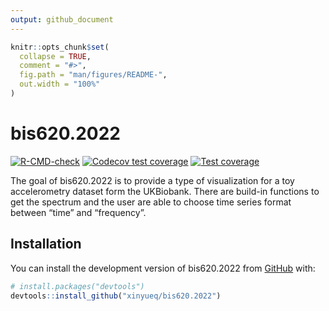 ```yaml
---
output: github_document
---
```


<!-- README.md is generated from README.Rmd. Please edit that file -->

```r
knitr::opts_chunk$set(
  collapse = TRUE,
  comment = "#>",
  fig.path = "man/figures/README-",
  out.width = "100%"
)
```

# bis620.2022

<!-- badges: start -->
[![R-CMD-check](https://github.com/tianyi-chu/bis620.2022/actions/workflows/R-CMD-check.yaml/badge.svg)](https://github.com/tianyi-chu/bis620.2022/actions/workflows/R-CMD-check.yaml)
[![Codecov test coverage](https://codecov.io/gh/tianyi-chu/bis620.2022/branch/main/graph/badge.svg)](https://app.codecov.io/gh/tianyi-chu/bis620.2022?branch=main)
[![Test coverage](https://github.com/tianyi-chu/bis620.2022/actions/workflows/test-coverage.yaml/badge.svg)](https://github.com/tianyi-chu/bis620.2022/actions/workflows/test-coverage.yaml)
<!-- badges: end -->

The goal of bis620.2022 is to provide a type of visualization for a toy accelerometry dataset form the UKBiobank.
There are build-in functions to get the spectrum and the user are able to choose time series format between "time" and "frequency".


## Installation

You can install the development version of bis620.2022 from [GitHub](https://github.com/) with:

``` r
# install.packages("devtools")
devtools::install_github("xinyueq/bis620.2022")
```
